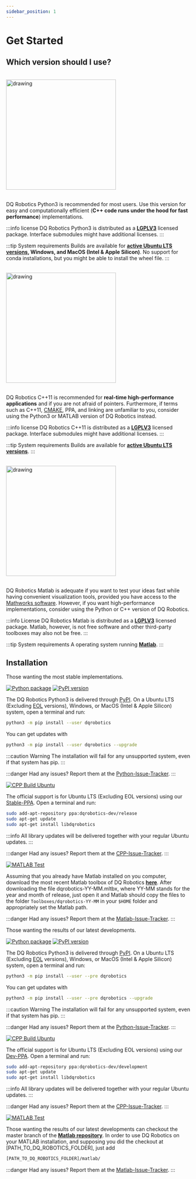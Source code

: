 ```yaml
---
sidebar_position: 1
---
```


# Get Started

## Which version should I use?


<Tabs className="unique-tabs">

<TabItem value="py" label="Python">

<div>&nbsp;&nbsp;</div>

<img src="/img/computer_python.svg" alt="drawing" width="300"/>

<div>&nbsp;&nbsp;</div>

DQ Robotics Python3 is recommended for most users. Use this version for easy and computationally efficient (**C++ code runs under the hood for fast performance**) implementations.


:::info license
DQ Robotics Python3 is distributed as a **[LGPLV3](https://choosealicense.com/licenses/lgpl-3.0/)** licensed package. 
Interface submodules might have additional licenses.
:::

:::tip System requirements
Builds are available for **[active Ubuntu LTS versions](https://wiki.ubuntu.com/Releases), Windows, and MacOS (Intel & Apple Silicon)**.
No support for conda installations, but you might be able to install the wheel file.
:::


</TabItem>
<TabItem value="cpp" label="C++">

<div>&nbsp;&nbsp;</div>

<img src="/img/computer_cpp.svg" alt="drawing" width="300"/>

<div>&nbsp;&nbsp;</div>

DQ Robotics C++11 is recommended for **real-time high-performance applications** and if you are not afraid of pointers.
Furthermore, if terms such as C++11, [CMAKE](https://cmake.org/), PPA, and linking are unfamiliar to you, 
consider using the Python3 or MATLAB version of DQ Robotics instead.



:::info license
DQ Robotics C++11 is distributed as a **[LGPLV3](https://choosealicense.com/licenses/lgpl-3.0/)** licensed package. 
Interface submodules might have additional licenses.
:::

:::tip System requirements
Builds are available for **[active Ubuntu LTS versions](https://wiki.ubuntu.com/Releases)**.
:::




</TabItem>

<TabItem value="matlab" label="Matlab">

<div>&nbsp;&nbsp;</div>

<img src="/img/computer_matlab.svg" alt="drawing" width="300"/>

<div>&nbsp;&nbsp;</div>    

DQ Robotics Matlab is adequate if you want to test your ideas fast while having convenient visualization tools, 
provided you have access to the [Mathworks software](https://www.mathworks.com/).
However, if you want high-performance implementations, consider using the Python or C++ version of DQ Robotics.


:::info License
DQ Robotics Matlab is distributed as a **[LGPLV3](https://choosealicense.com/licenses/lgpl-3.0/)** licensed package. Matlab, however, is not free software and other third-party toolboxes may also not be free.
:::

:::tip System requirements
A operating system running **[Matlab](https://www.mathworks.com/products/matlab.html)**.
:::



</TabItem>
</Tabs>

## Installation


<Tabs className="unique-tabs">

<TabItem value="release" label="Release (recommended)">

Those wanting the most stable implementations.

<Tabs className="unique-tabs">

<TabItem value="py" label="Python">

[![Python package](https://github.com/dqrobotics/python/actions/workflows/python_package.yml/badge.svg)](https://github.com/dqrobotics/python/actions/workflows/python_package.yml) 
[![PyPI version](https://badge.fury.io/py/dqrobotics.svg)](https://badge.fury.io/py/dqrobotics)




The DQ Robotics Python3 is delivered through [PyPI](https://pypi.org/).
On a Ubuntu LTS (Excluding [EOL](https://endoflife.software/operating-systems/linux/ubuntu) versions), 
Windows, or MacOS (Intel & Apple Silicon) system, open a terminal and run:

```bash
python3 -m pip install --user dqrobotics
```

You can get updates with

```bash
python3 -m pip install --user dqrobotics --upgrade
```

:::caution Warning
The installation will fail for any unsupported system, even if that system has pip.
:::

:::danger Had any issues?
Report them at the [Python-Issue-Tracker](https://github.com/dqrobotics/python/issues).
:::

</TabItem>
<TabItem value="cpp" label="C++">

[![CPP Build Ubuntu](https://github.com/dqrobotics/cpp/actions/workflows/cpp_build_ubuntu.yml/badge.svg?branch=master)](https://github.com/dqrobotics/cpp/actions/workflows/cpp_build_ubuntu.yml)

The official support is for Ubuntu LTS (Excluding EOL versions) using our [Stable-PPA](https://launchpad.net/~dqrobotics-dev/+archive/ubuntu/release).
Open a terminal and run:

```bash
sudo add-apt-repository ppa:dqrobotics-dev/release
sudo apt-get update
sudo apt-get install libdqrobotics
```


:::info
All library updates will be delivered together with your regular Ubuntu updates.
:::

:::danger Had any issues?
Report them at the [CPP-Issue-Tracker](https://github.com/dqrobotics/cpp/issues).
:::

</TabItem>

<TabItem value="matlab" label="Matlab">

[![MATLAB Test](https://github.com/dqrobotics/matlab/actions/workflows/matlab_test.yml/badge.svg?branch=master)](https://github.com/dqrobotics/matlab/actions/workflows/matlab_test.yml)





Assuming that you already have Matlab installed on you computer, 
download the most recent Matlab toolbox of DQ Robotics **[here](https://github.com/dqrobotics/matlab/releases/latest)**.
After downloading the file dqrobotics-YY-MM.mltbx, where YY-MM stands for the year and month of release, just open it and Matlab should copy the files to the folder `Toolboxes/dqrobotics-YY-MM` in your `$HOME` folder and appropriately set the Matlab path.

:::danger Had any issues?
Report them at the [Matlab-Issue-Tracker](https://github.com/dqrobotics/matlab/issues).
:::

</TabItem>
</Tabs>

</TabItem>

<TabItem value="dev" label="Development">

Those wanting the results of our latest developments.

<Tabs className="unique-tabs">

<TabItem value="py" label="Python">

[![Python package](https://github.com/dqrobotics/python/actions/workflows/python_package.yml/badge.svg)](https://github.com/dqrobotics/python/actions/workflows/python_package.yml) 
[![PyPI version](https://badge.fury.io/py/dqrobotics.svg)](https://badge.fury.io/py/dqrobotics)

The DQ Robotics Python3 is delivered through [PyPI](https://pypi.org/).
On a Ubuntu LTS (Excluding [EOL](https://endoflife.software/operating-systems/linux/ubuntu) versions), 
Windows, or MacOS (Intel & Apple Silicon) system, open a terminal and run:

```bash
python3 -m pip install --user --pre dqrobotics
```

You can get updates with

```bash
python3 -m pip install --user --pre dqrobotics --upgrade
``` 


:::caution Warning
The installation will fail for any unsupported system, even if that system has pip.
:::

:::danger Had any issues?
Report them at the [Python-Issue-Tracker](https://github.com/dqrobotics/python/issues).
:::

</TabItem>
<TabItem value="cpp" label="C++">

[![CPP Build Ubuntu](https://github.com/dqrobotics/cpp/actions/workflows/cpp_build_ubuntu.yml/badge.svg?branch=master)](https://github.com/dqrobotics/cpp/actions/workflows/cpp_build_ubuntu.yml)

The official support is for Ubuntu LTS (Excluding EOL versions) using our [Dev-PPA](https://launchpad.net/~dqrobotics-dev/+archive/ubuntu/development).
Open a terminal and run:

```bash
sudo add-apt-repository ppa:dqrobotics-dev/development
sudo apt-get update
sudo apt-get install libdqrobotics
```

:::info
All library updates will be delivered together with your regular Ubuntu updates.
:::

:::danger Had any issues?
Report them at the [CPP-Issue-Tracker](https://github.com/dqrobotics/cpp/issues).
:::

</TabItem>

<TabItem value="matlab" label="Matlab">

[![MATLAB Test](https://github.com/dqrobotics/matlab/actions/workflows/matlab_test.yml/badge.svg?branch=master)](https://github.com/dqrobotics/matlab/actions/workflows/matlab_test.yml)


Those wanting the results of our latest developments can checkout the master branch of the **[Matlab repository](https://github.com/dqrobotics/matlab)**.
In order to use DQ Robotics on your MATLAB installation, and supposing you did the checkout at [PATH_TO_DQ_ROBOTICS_FOLDER], just add

```bash
[PATH_TO_DQ_ROBOTICS_FOLDER]/matlab/
```


:::danger Had any issues?
Report them at the [Matlab-Issue-Tracker](https://github.com/dqrobotics/matlab/issues).
:::

</TabItem>
</Tabs>

</TabItem>
</Tabs>







